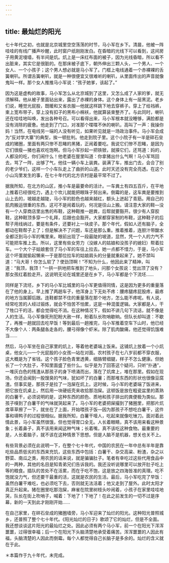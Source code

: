 ```yaml
---
---
---
```

title: 最灿烂的阳光
---

七十年代之初，也就是北京城里空空荡荡的时节，马小军在乡下。清晨，他被一阵哇哇的有线广播声吵醒，此时窗户纸刚刚发白。在昏暗的光线下可以看到，这间房子用黄泥墁墙，有半间是炕。炕上是一床红布面的被子，因为光线昏暗，所以看不出脏来，其实它是很脏的。在那床被子底下，朝外伸出三颗人头，一个男人、一个女人、一个小孩子；这个男人想必就是马小军了。门框上电线通着一个赤裸裸的舌簧喇叭。所谓舌簧喇叭，就是一种很便宜又很难听的喇叭，从里面传出的声音就像鬼叫一样。那个女人推推马小军说：“孩子她爹，该起了。”

因为这是虚构的故事，马小军怎么从北京城到了这里，又怎么成了人家的爹，就无须解释。他从被子里面钻出来，露出了赤裸的身体。这个身体上有一层黑泥。老乡们说，睡觉光屁股，既暖和又省衣服—他就这样跳下地去穿裤子。穿上了给裆裤，束上宽布带子，穿上没有扣子的黑布小棉袄，他就算装束整齐了。与此同时，喇叭还在哇哇地叫唤，发出各种号召。可以看得出来，马小军根本就没睡够，满脸都是没有消除的疲惫。他走到了门口，对准那个喋喋不休的喇叭，高叫了一声：我操你妈！当然，在电线另一端的人没有听见，如果听见就是一场政治事件。马小军会成为“反对学大寨”的典型，挨一顿批判。他走到院子里。这个小院子有一半是碎石垒成的猪圈，里面有两只惨不忍睹的黑猪，正闹着要吃。我说它们惨不忍睹，是因为它们很瘦—猪也喜欢吃饱啊。但马小军抄起一把铁锨，就揍它们，还骂道：妈的，人都没的吃，你们闹什么！他老婆在屋里叫道：你拿猪出什么气啊！马小军骂回去，骂了一阵，出够了气，他往一辆小车上装粪。装满了车，推出门去，会合了别的老少爷们，这样一个小车队走上了曲折的山道。此时天还没有完全亮透。在这个小山沟里发生的事，在七十年代的北方农村是最平常不过了。

据我所知，在北方的山区，推小车是最要命的活计。一车粪土有四五百斤，在平地上推着已经很吃力，遇上个坎儿就能把眼珠子努出来。倒霉的是，这车粪是要推到山上去的，坡越走越陡，马小军的脸色也越来越红，额头上迸起了青筋。用自己的肌肉搬运很重的东西，这可不是闹着玩的，何况是往山上搬。请注意大家的鞋—没有一个人穿商店里出售的布鞋，这种鞋推一趟粪，后帮就要豁开。很少有人穿胶鞋，这种鞋顶多穿一个礼拜，后跟也会豁开。大家都穿家制的布鞋，这种鞋子的后帮子用线纳过，要是有条件，还要衬上一块皮子。那个年代，假如人还有脑子，全都动在鞋帮子上了；但是解决不了问题，车还是那么重。推着推着，连胆汁带酸水全都泛到马小军的嘴里来。眼前出现了一段最陡的坡道，显然，凭一个人的力气不可能把车推上去。所以，这里有些女劳力（没嫁人的姑娘和没孩子的媳妇）帮着拉车。一个大个子姑娘套住了马小军的车往上拉去。她一点都不惜力，于是，马小军这个坏蛋就偷起懒来—于是那位拉车的姑娘肩头的分量就重起来了。她不禁叫道：“马大哥！你怎么软了？使劲顶啊！”不知为什么，他因此来了精神，叫道：“我顶，我顶！”一拱一拱地把车推到了地头，问那个女孩说：觉出顶了没有？那女孩红着脸走开。这说明无论在城里还是在乡下，马小军都是个下流坯……

同样是下流坯，乡下的马小军比城里的马小军更值得同情，这是因为更多的重量落在了他的身上。早上推了两趟车子，他浑身上下无处不疼：腰疼腿疼屁股疼，最疼的地方当属脚后跟。连鞋都禁不住的重量落在那个地方，怎么能不疼呢。有人说，经常吃苦的人经过锻炼，就会不怕苦不怕累，这是一种混蛋逻辑。大家都是人，干了牲口干的活，都会觉得吃不消。在这种情况下，假如不讲几句下流话，就不像是人的生活。马小军像死刑犯盼大赦一样，盼着队长吹哨歇晌。但队长却叫道：不歇了，再推一趟就回去吃早饭！等到最后一趟推完，马小军推着空车下山时，他已经不大像个人：两条腿各走各的，腰弓得像个虾米。除了肌肉酸痛，他还觉得饥饿难当……

然后，马小军坐在自己家里的炕上，等着他老婆端上饭来。这铺炕上放着一个小炕桌，他女儿—一个光屁股的小女孩—站在对面。农村孩子在七八岁前都不穿衣服，这大概是为了省钱。这个孩子脸色青里透黄，细胳臂细腿，样子不怎么健康。但她长了一个大肚子，不知里面盛了些什么。似乎是为了回答这个疑问，只听“扑通”，一堆灰白色的残渣从那孩子的身下喷涌而出，落在了炕席上，堆在那里。假如在现场，你还会闻到一股馊臭的气味，犹如坏了的白薯；而那堆东西的形状也很像豆腐渣。但事实是，那孩子是拉了一泡屎在炕上。这时候，马小军的老婆端了饭进来，把它放在炕桌上，然后用一块硬纸壳来收拾那泡屎。这顿饭是放在粗瓷盆里的蒸熟的白薯干，必须说明的是，这种东西的颜色、质地和孩子排出的粪便极为类似。那孩子嗅到了白薯干的气味就哭起来了。马小军的老婆把屎撮到了猪圈里，把那片炕席草草擦了一下，就坐在了上面，开始喂孩子饭—因为那孩子不想吃白薯干，这件事和填鸭子的过程很相似。据我所知，白薯干噎人，吃起来就像吃锉刀。面对着此情此景，马小军虽然很饿，但也觉得胃口全无。人长着眼睛，真不该用来看这种景象；长着鼻子，真不该用来闻这种气味；长着嘴，真不该吃这种食物。最重要的是，人长着脑子，就不该在这种情景下思想。但是人脑不是机器，想关也关不上。

有些背景必须在此说明一下，在整个七十年代，中国的农民在一年中总有半年是靠吃些品质低劣的东西来充饥，这些东西中包括：白薯干、杂交高粱、粉渣，杂之以野菜、南瓜之类，用农民的话来说，就是骗骗肚子。笔者有幸吃过这些代用食品中的一两种，其他的名目是知青弟兄们告诉我的。我还没听说哪里可以放开肚子吃上等的粮食。插队的苦处不在活累，而在于吃不饱，这是放之四海皆准的真理。吃不饱就没力气，但还要干最重的活，这就是农民的生活。最后，马小军吃完了早饭：虽然白薯干难吃，也必须吃下去，否则就无法活着；他又走到了屋外。此时太阳才真正升起来。猪在圈里吃那泡屎，麻雀在院里树枝头吵闹着，小孩子在家里哇哇地哭，队长在街上吹哨子，喊着：下地了！下地了！在此之前发生的一切不过是序幕，新的一天到此才刚刚开始……

在自己家里，在碎石垒成的猪圈墙旁，马小军迎来了灿烂的阳光。这种阳光普照城乡，还普照了整个七十年代。《阳光灿烂的日子》歌颂了它的灿烂，但是不全面。我还想谈谈这片阳光的最灿烂之处。因此必须有两个马小军，前一个在阳光下浑浑噩噩，过得很幸福；后一个在阳光下头脑清楚地承受着痛苦。浑浑噩噩的人因此有福，头脑清楚的人因此而倒霉。每个人都觉得自己长脑子是多余的。灿烂的含义就在于此。

＊本篇作于九十年代，未完成。